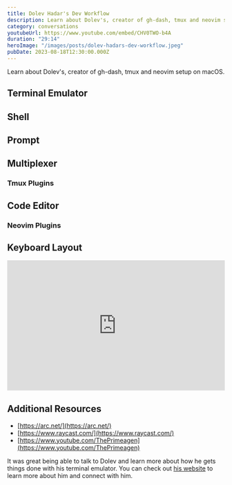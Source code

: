 ```yaml
---
title: Dolev Hadar's Dev Workflow
description: Learn about Dolev's, creator of gh-dash, tmux and neovim setup on macOS.
category: conversations
youtubeUrl: https://www.youtube.com/embed/CHV0TWO-b4A
duration: "29:14"
heroImage: "/images/posts/dolev-hadars-dev-workflow.jpeg"
pubDate: 2023-08-18T12:30:00.000Z
---
```


Learn about Dolev's, creator of gh-dash, tmux and neovim setup on macOS.

<GhRepo repo="dlvhdr/dotfiles" />

## Terminal Emulator

<GhRepo repo="kovidgoyal/kitty" />

## Shell

<GhRepo repo="fish-shell/fish-shell" />

## Prompt

<GhRepo repo="starship/starship" />

## Multiplexer

<GhRepo repo="tmux/tmux" />

### Tmux Plugins

<GhRepo repo="joshmedeski/t-smart-tmux-session-manager" />
<GhRepo repo="joshmedeski/tmux-nerd-font-window-name" />

## Code Editor

<GhRepo repo="neovim/neovim" />

### Neovim Plugins

<GhRepo repo="folke/lazy.nvim" />

<GhRepo repo="DNLHC/glance.nvim" />
<GhRepo repo="ggandor/leap.nvim" />
<GhRepo repo="prochri/telescope-all-recent.nvim" />
<GhRepo repo="aaronhallaert/advanced-git-search.nvim" />
<GhRepo repo="pwntester/octo.nvim" />

<GhRepo repo="dlvhdr/gh-dash" />
<GhRepo repo="extrawurst/gitui" />

## Keyboard Layout

<div style="padding-top: 60%; position: relative;">
  <iframe
    src="https://configure.zsa.io/embed/moonlander/layouts/KYro7/latest/0"
    style="border: 0; height: 100%; left: 0; position: absolute; top: 0; width: 100%"
  ></iframe>
</div>

## Additional Resources

- [https://arc.net/](https://arc.net/)
- [https://www.raycast.com/](https://www.raycast.com/)
- [https://www.youtube.com/ThePrimeagen](https://www.youtube.com/ThePrimeagen)

It was great being able to talk to Dolev and learn more about how he gets things done with his terminal emulator. You can check out [his website](https://www.dlvhdr.me/) to learn more about him and connect with him.
